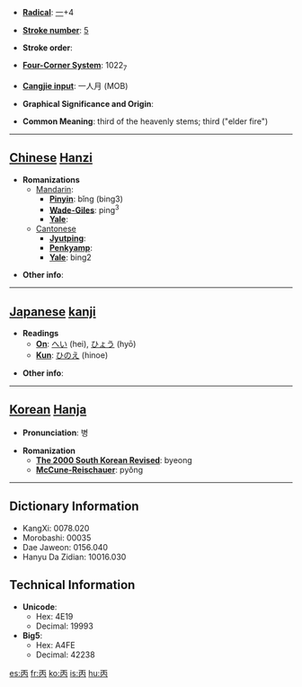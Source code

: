 * '''[[Wiktionary:Chinese radical index| Radical]]''': [[Wiktionary:Chinese radical index 一|一]]+4

* '''[[Wiktionary:Chinese total strokes index|Stroke number]]''': [[Wiktionary:Chinese total strokes index 5|5]]

* '''Stroke order''': 

* '''[[Wiktionary:Chinese four corner index|Four-Corner System]]''': 1022<sub>7</sub>

* '''[[Wiktionary:Chinese Cangjie index|Cangjie input]]''': 一人月 (MOB)

* '''Graphical Significance and Origin''': 

* '''Common Meaning''': third of the heavenly stems; third ("elder fire")

----

== [[Chinese]] [[Hanzi]] ==

* '''Romanizations'''
** [[Mandarin]]:
*** '''[[Pinyin]]''': bǐng (bing3)
*** '''[[Wade-Giles]]''': ping<sup>3</sup>
*** '''[[Yale]]''': 
**[[Cantonese]]
***'''[[Jyutping]]''':
***'''[[Penkyamp]]''': 
***'''[[Yale]]''': bing2

* '''Other info''': 

----

== [[Japanese]] [[kanji]] ==

* '''Readings'''
** '''[[On]]''': [[へい]] (hei), [[ひょう]] (hyō)
** '''[[Kun]]''': [[ひのえ]] (hinoe)

* '''Other info''':  

----

== [[Korean]] [[Hanja]] ==

* '''Pronunciation''': 병

* '''Romanization'''
** '''[[The 2000 South Korean Revised Romanization|The 2000 South Korean Revised]]''': byeong
** '''[[McCune-Reischauer]]''': pyŏng

----

== Dictionary Information ==

* KangXi: 0078.020
* Morobashi: 00035
* Dae Jaweon: 0156.040
* Hanyu Da Zidian: 10016.030

== Technical Information ==

* '''Unicode''':
** Hex: 4E19
** Decimal: 19993
* '''Big5''':
** Hex: A4FE
** Decimal: 42238

[[es:丙]]
[[fr:丙]]
[[ko:丙]]
[[is:丙]]
[[hu:丙]]